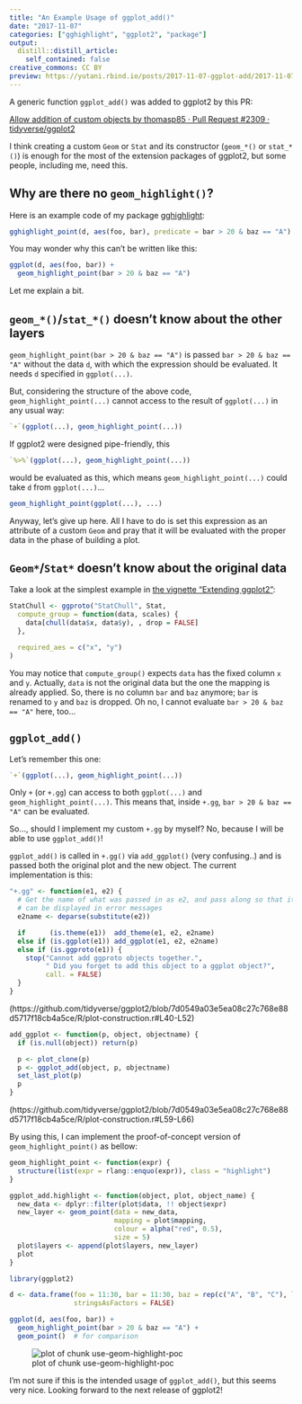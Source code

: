 ```yaml
---
title: "An Example Usage of ggplot_add()"
date: "2017-11-07"
categories: ["gghighlight", "ggplot2", "package"]
output:
  distill::distill_article:
    self_contained: false
creative_commons: CC BY
preview: https://yutani.rbind.io/posts/2017-11-07-ggplot-add/2017-11-07-ggplot-add_files/figure-html/use-geom-highlight-poc-1.png
---
```


A generic function `ggplot_add()` was added to ggplot2 by this PR:

[Allow addition of custom objects by thomasp85 · Pull Request #2309 · tidyverse/ggplot2](https://github.com/tidyverse/ggplot2/pull/2309)

I think creating a custom `Geom` or `Stat` and its constructor (`geom_*()` or `stat_*()`) is enough for the most of the extension packages of ggplot2, but some people, including me, need this.

## Why are there no `geom_highlight()`?

Here is an example code of my package [gghighlight](https://yutani.rbind.io/post/2017-10-06-gghighlight/):

```r
gghighlight_point(d, aes(foo, bar), predicate = bar > 20 & baz == "A")
```

You may wonder why this can't be written like this:

```r
ggplot(d, aes(foo, bar)) +
  geom_highlight_point(bar > 20 & baz == "A")
```

Let me explain a bit.

## `geom_*()`/`stat_*()` doesn't know about the other layers

`geom_highlight_point(bar > 20 & baz == "A")` is passed `bar > 20 & baz == "A"` without the data `d`, with which the expression should be evaluated. 
It needs `d` specified in `ggplot(...)`.

But, considering the structure of the above code, `geom_highlight_point(...)` cannot access to the result of `ggplot(...)` in any usual way:

```r
`+`(ggplot(...), geom_highlight_point(...))
```

If ggplot2 were designed pipe-friendly, this 

```r
`%>%`(ggplot(...), geom_highlight_point(...))
```

would be evaluated as this, which means `geom_highlight_point(...)` could take `d` from `ggplot(...)`...

```r
geom_highlight_point(ggplot(...), ...)
```

Anyway, let's give up here. All I have to do is set this expression as an attribute of a custom `Geom` and pray that it will be evaluated with the proper data in the phase of building a plot.

## `Geom*`/`Stat*` doesn't know about the original data

Take a look at the simplest example in [the vignette "Extending ggplot2"](http://ggplot2.tidyverse.org/articles/extending-ggplot2.html):

```r
StatChull <- ggproto("StatChull", Stat,
  compute_group = function(data, scales) {
    data[chull(data$x, data$y), , drop = FALSE]
  },

  required_aes = c("x", "y")
)
```

You may notice that `compute_group()` expects `data` has the fixed column `x` and `y`. Actually, `data` is not the original data but the one the mapping is already applied. So, there is no column `bar` and `baz` anymore; `bar` is renamed to `y` and `baz` is dropped. Oh no, I cannot evaluate `bar > 20 & baz == "A"` here, too...

## `ggplot_add()`

Let's remember this one:

```r
`+`(ggplot(...), geom_highlight_point(...))
```

Only `+` (or `+.gg`) can access to both `ggplot(...)` and `geom_highlight_point(...)`. This means that, inside `+.gg`, `bar > 20 & baz == "A"` can be evaluated.

So..., should I implement my custom `+.gg` by myself? No, because I will be able to use `ggplot_add()`!

`ggplot_add()` is called in `+.gg()` via `add_ggplot()` (very confusing..) and is passed both the original plot and the new object. The current implementation is this:

```r
"+.gg" <- function(e1, e2) {
  # Get the name of what was passed in as e2, and pass along so that it
  # can be displayed in error messages
  e2name <- deparse(substitute(e2))

  if      (is.theme(e1))  add_theme(e1, e2, e2name)
  else if (is.ggplot(e1)) add_ggplot(e1, e2, e2name)
  else if (is.ggproto(e1)) {
    stop("Cannot add ggproto objects together.",
         " Did you forget to add this object to a ggplot object?",
         call. = FALSE)
  }
}
```
(https://github.com/tidyverse/ggplot2/blob/7d0549a03e5ea08c27c768e88d5717f18cb4a5ce/R/plot-construction.r#L40-L52)

```r
add_ggplot <- function(p, object, objectname) {
  if (is.null(object)) return(p)

  p <- plot_clone(p)
  p <- ggplot_add(object, p, objectname)
  set_last_plot(p)
  p
}
```
(https://github.com/tidyverse/ggplot2/blob/7d0549a03e5ea08c27c768e88d5717f18cb4a5ce/R/plot-construction.r#L59-L66)

By using this, I can implement the proof-of-concept version of `geom_highlight_point()` as bellow:


```r
geom_highlight_point <- function(expr) {
  structure(list(expr = rlang::enquo(expr)), class = "highlight")
}

ggplot_add.highlight <- function(object, plot, object_name) {
  new_data <- dplyr::filter(plot$data, !! object$expr)
  new_layer <- geom_point(data = new_data,
                          mapping = plot$mapping,
                          colour = alpha("red", 0.5),
                          size = 5)
  plot$layers <- append(plot$layers, new_layer)
  plot
}
```


```r
library(ggplot2)

d <- data.frame(foo = 11:30, bar = 11:30, baz = rep(c("A", "B", "C"), length.out = 20),
                stringsAsFactors = FALSE)

ggplot(d, aes(foo, bar)) +
  geom_highlight_point(bar > 20 & baz == "A") +
  geom_point()  # for comparison
```

![plot of chunk use-geom-highlight-poc](./2017-11-07-ggplot-add_files/figure-html/use-geom-highlight-poc-1.png)

I'm not sure if this is the intended usage of `ggplot_add()`, but this seems very nice. Looking forward to the next release of ggplot2!
